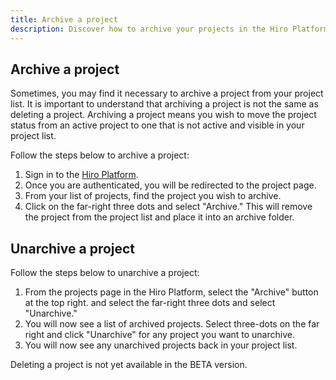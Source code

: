 ```yaml
---
title: Archive a project
description: Discover how to archive your projects in the Hiro Platform.
---
```


## Archive a project

Sometimes, you may find it necessary to archive a project from your project list. It is important to understand that archiving a project is not the same as deleting a project. Archiving a project means you wish to move the project status from an active project to one that is not active and visible in your project list.

Follow the steps below to archive a project:

1. Sign in to the [Hiro Platform](https://platform.hiro.so/).
2. Once you are authenticated, you will be redirected to the project page.
3. From your list of projects, find the project you wish to archive.
4. Click on the far-right three dots and select "Archive." This will remove the project from the project list and place it into an archive folder.

## Unarchive a project

Follow the steps below to unarchive a project:

1. From the projects page in the Hiro Platform, select the "Archive" button at the top right. and select the far-right three dots and select "Unarchive."
2. You will now see a list of archived projects. Select three-dots on the far right and click "Unarchive" for any project you want to unarchive.
3. You will now see any unarchived projects back in your project list.

<Callout title="Note" type="info">
  Deleting a project is not yet available in the BETA version.
</Callout>
